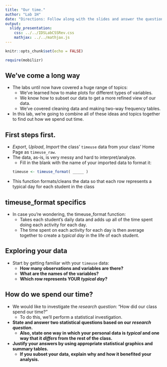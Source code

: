 ```yaml
---
title: "Our time."
author: "Lab 1H"
date: "Directions: Follow along with the slides and answer the questions in **red** font in your journal."
output: 
  slidy_presentation: 
    css: ../../IDSLabCSSRev.css
    mathjax: ../../mathjax.js
---
```


```r
knitr::opts_chunk$set(echo = FALSE)
```

```r
require(mobilizr)
```

## We've come a long way

- The labs until now have covered a huge range of topics:
    - We've learned how to make plots for different types of variables.
    - We know how to subset our data to get a more refined view of our data.
    - We've covered cleaning data and making two-way frequency tables.
- In this lab, we're going to combine all of these ideas and topics together to find out how we spend out time.


## First steps first.

- _Export_, _Upload_, _Import_ the class' `timeuse` data from your class' Home Page as `timeuse_raw`.
- The data, as-is, is very messy and hard to interpret/analyze.
    - Fill in the blank with the name of your imported data to format it:
```r
timeuse <- timeuse_format( _____ )
```
- This function formats/cleans the data so that each row represents a typical day for each student in the class


## timeuse_format specifics

- In case you're wondering, the timeuse_format function:
    - Takes each student's daily data and adds up all of the time spent doing each activity for each day.
    - The time spent on each activity for each day is then average together to create a _typical day_ in the life of each student.


## Exploring your data

- Start by getting familiar with your `timeuse` data: 
    - **How many observations and variables are there?**
    - **What are the names of the variables?**
    - **Which row represents YOUR _typical day_?**
  
  
## How do we spend our time?

- We would like to investigate the _research question_: "How did our class spend our time?"
    - To do this, we'll perform a statistical investigation.
- **State and answer two statistical questions based on our _research question_.**  
    - **Also, state one way in which your personal data is _typical_ and one way that it _differs_ from the rest of the class.** 
- **Justify your answers by using appropriate statistical graphics and summary tables.** 
    - **If you subset your data, explain why and how it benefited your analysis.**